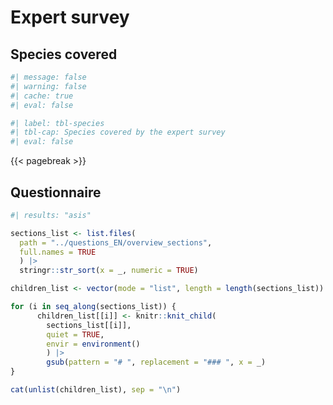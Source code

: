 # Expert survey


## Species covered {#sec-app-species}

```r
#| message: false
#| warning: false
#| cache: true
#| eval: false


```

```r
#| label: tbl-species
#| tbl-cap: Species covered by the expert survey
#| eval: false


```



{{< pagebreak >}}

## Questionnaire {#sec-app-questionnaire}


```r
#| results: "asis"

sections_list <- list.files(
  path = "../questions_EN/overview_sections", 
  full.names = TRUE
  ) |> 
  stringr::str_sort(x = _, numeric = TRUE)

children_list <- vector(mode = "list", length = length(sections_list))

for (i in seq_along(sections_list)) {
      children_list[[i]] <- knitr::knit_child(
        sections_list[[i]],
        quiet = TRUE,
        envir = environment()
        ) |> 
        gsub(pattern = "# ", replacement = "### ", x = _) 
}

cat(unlist(children_list), sep = "\n")


```

